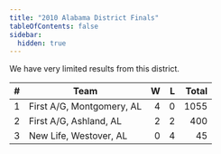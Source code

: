```yaml
---
title: "2010 Alabama District Finals"
tableOfContents: false
sidebar:
  hidden: true
---
```


We have very limited results from this district.

|    # | Team                      |    W |    L | Total |
| ---: | ------------------------- | ---: | ---: | ----: |
|    1 | First A/G, Montgomery, AL |    4 |    0 |  1055 |
|    2 | First A/G, Ashland, AL    |    2 |    2 |   400 |
|    3 | New Life, Westover, AL    |    0 |    4 |    45 |
